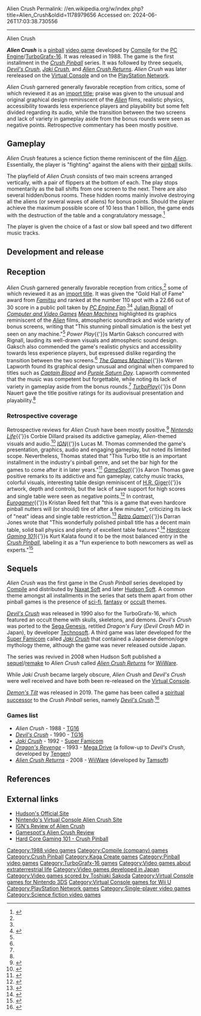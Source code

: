 Alien Crush
Permalink: //en.wikipedia.org/w/index.php?title=Alien_Crush&oldid=1178979656
Accessed on: 2024-06-26T17:03:38.730556



------
Alien Crush
{{Short description|1988 video game}}
{{Infobox video game
|title= Alien Crush
| image= Alien Crush Coverart.png
|caption= Cover art
|series = [[Crush Pinball]]
|developer= [[Compile (publisher)|Compile]]
|publisher= [[NEC]], [[Kaga Create|NAXAT Soft]]
|released= '''PC Engine/TurboGrafx-16'''<br>{{vgrelease|JP|September 14, 1988|NA|August 29, 1989}}'''Virtual Console'''<br>{{vgrelease|NA|December 11, 2006 (Wii)|EU|December 15, 2006 (Wii)|JP|January 9, 2007 (Wii)|JP|February 26, 2014 (Nintendo 3DS)|JP|July 9, 2014 (Wii U)}}'''PlayStation Network'''<br>{{vgrelease|JP|February 17, 2010|NA|June 2, 2011}}
|genre= [[Pinball]]
|modes= [[Single-player video game|Single-player]]
|platforms= [[TurboGrafx-16]], [[PlayStation Network]], [[Virtual Console]]
}}

'''''Alien Crush''''' is a [[pinball]] [[video game]] developed by [[Compile (publisher)|Compile]] for the [[PC Engine]]/[[TurboGrafx-16]]. It was released in 1988.  The game is the first installment in the ''[[Crush Pinball]]'' series. It was followed by three sequels, ''[[Devil's Crush]]'', ''[[Jaki Crush]]'', and ''[[Alien Crush Returns]]''. ''Alien Crush'' was later rereleased on the [[Virtual Console]] and on the [[PlayStation Network]].

''Alien Crush'' garnered generally favorable reception from critics, some of which reviewed it as an [[Parallel importing in video games|import title]]; praise was given to the unusual and original graphical design reminiscent of the ''[[Alien (franchise)|Alien]]'' films, realistic physics, accessibility towards less experience players and playability but some felt divided regarding its audio, while the transition between the two screens and lack of variety in gameplay aside from the bonus rounds were seen as negative points. Retrospective commentary has been mostly positive.

== Gameplay ==
{{Expand section|date=April 2022}}
''Alien Crush'' features a science fiction theme reminiscent of the film ''[[Alien (film)|Alien]]''. Essentially, the player is "fighting" against the aliens with their [[pinball]] skills.

The playfield of ''Alien Crush'' consists of two main screens arranged vertically, with a pair of flippers at the bottom of each. The play stops momentarily as the ball shifts from one screen to the next. There are also several hidden/bonus rooms. These hidden rooms mainly involve destroying all the aliens (or several waves of aliens) for bonus points.  Should the player achieve the maximum possible score of 10 less than 1 billion, the game ends with the destruction of the table and a congratulatory message.<ref>{{cite video game|title=''Alien Crush'' |developer=Compile|date=September 14, 1988|platform= PC Engine/TurboGrafx-16|level=Ending|quote="Congratulations!!  You are the greatest player"}}</ref>

The player is given the choice of a fast or slow ball speed and two different music tracks.

== Development and release ==
{{Expand section|date=April 2022}}

== Reception ==
{{Video game reviews
|Fam = 33/40<ref name="FamPCEac">{{cite magazine|title=NEW GAMES CROSS REVIEW: エイリアンクラッシュ (PCエンジン)|magazine=[[Famitsu]]|issue=57|publisher=[[ASCII Corporation]]|date=September 16, 1988|lang=ja}}</ref>
|GI = 8.75/10<ref name="GITG-16ac">{{cite magazine|title=Retro Reviews: Alien Crush (TurboGrafx-16)|magazine=[[Game Informer]]|issue=110|publisher=Sunrise Publications|date=June 2002}}</ref>
|rev1 = ''[[Computer and Video Games|CVG]] [[Mean Machines]]''
|rev1Score = 90%<ref name="CVGMMTG-16ac">{{cite magazine|last=Rignall|first=Julian|author-link=Julian Rignall|url=https://archive.org/details/Computer_and_Video_Games_Complete_Guide_to_Consoles_1/page/47/mode/1up|title=Complete Guide to Consoles: Complete Games Guide – Alien Crush (PC Engine)|magazine=[[Computer and Video Games]] [[Mean Machines]]|issue=1|publisher=[[EMAP]]|date=October 1989|pages=46–77}}</ref>
|rev2 = ''[[The Games Machine]]''
|rev2Score = 75%<ref name="TGMTG-16ac">{{cite magazine|last=Lapworth|first=Warren|url=https://archive.org/details/the-games-machine-21/page/n93/mode/2up|title=Reviews: Monster pinball for masochists - Alien Crush (PC Engine)|magazine=[[The Games Machine]]|issue=21|publisher=[[Newsfield Publications]]|date=August 1989|pages=94–95}}</ref>
|rev3 = ''Power Play''
|rev3Score = 73%<ref name="PPTG-16ac">{{cite magazine|last=Gaksch|first=Martin|url=https://archive.org/details/Power.Play.N09.1988.12-KCz/page/n69/mode/1up|title=Power Videospiele: Alien Crush (PC-Engine)|magazine={{ill|Power Play (magazine)|lt=Power Play|de|Power Play (Zeitschrift)}}|issue=9|publisher=[[Markt & Technik]]|date=December 1988|page=70|lang=de}}</ref>
|rev4 = ''[[TurboPlay]]''
|rev4Score = {{Rating|8|10}}<ref name="TPTG-16ac">{{cite magazine|last=Nauert|first=Donn|url=https://retrocdn.net/index.php?title=File%3ATurboPlay_US_05.pdf&page=24|title=TurboPlay Rates the Games - Alien Crush|magazine=[[TurboPlay]]|issue=5|publisher=[[Larry Flynt Publications]]|date=February–March 1991|page=24}}</ref>
|award1Pub = ''[[Famitsu]]'' (1988)
|award1 = Gold Hall of Fame<ref name="FamPCEac"/>
}}

''Alien Crush'' garnered generally favorable reception from critics,<ref name="GITG-16ac"/> some of which reviewed it as an [[Parallel importing in video games|import title]]. It was given the "Gold Hall of Fame" award from ''[[Famitsu]]'' and ranked at the number 110 spot with a 22.66 out of 30 score in a public poll taken by ''[[PC Engine Fan]]''.<ref name="FamPCEac"/><ref name="PCEFv6i10">{{cite magazine|title=PC Engine All Catalog '93 10月号特別付録 - エイリアンクラッシュ|magazine=[[PC Engine Fan]]|volume=6|issue=10|publisher=[[Tokuma Shoten]]|date=October 1, 1993|page=138|lang=ja}}</ref> [[Julian Rignall]] of ''[[Computer and Video Games]] [[Mean Machines]]'' highlighted its graphics reminiscent of the ''[[Alien (franchise)|Alien]]'' films, atmospheric soundtrack and wide variety of bonus screens, writing that "This stunning pinball simulation is the best yet seen on any machine."<ref name="CVGMMTG-16ac"/> ''Power Play''{{'}}s Martin Gaksch concurred with Rignall, lauding its well-drawn visuals and atmospheric sound design. Gaksch also commended the game's realistic physics and accessibility towards less experience players, but expressed dislike regarding the transition between the two screens.<ref name="PPTG-16ac"/> ''[[The Games Machine]]''{{'}}s Warren Lapworth found its graphical design unusual and original when compared to titles such as ''[[Captain Blood (video game)|Captain Blood]]'' and ''[[Purple Saturn Day]]''. Lapworth commented that the music was competent but forgettable, while noting its lack of variety in gameplay aside from the bonus rounds.<ref name="TGMTG-16ac"/> ''[[TurboPlay]]''{{'}}s Donn Nauert gave the title positive ratings for its audiovisual presentation and playability.<ref name="TPTG-16ac"/>

=== Retrospective coverage ===
Retrospective reviews for ''Alien Crush'' have been mostly positive.<ref name="PCECG">{{cite book|title=PCエンジンソフト完全カタログ 1988年 - エイリアンクラッシュ|work=PC Engine Complete Guide 1987-1999|series=Nostalgic Game Console Encyclopedia|volume=1|publisher=Standards|date=June 15, 2018|page=35|language=ja|isbn=9784866362670}}</ref> ''[[Nintendo Life]]''{{'}}s Corbie Dillard praised its addictive gameplay, ''Alien''-themed visuals and audio.<ref name="NLifeVCac">{{cite web|last=Dillard|first=Corbie|url=https://www.nintendolife.com/reviews/2006/12/alien_crush_virtual_console|title=Alien Crush Review (TG-16) — Alien Crush is a fan-favorite pinball game that features a sinister sci-fi theme|work=[[Nintendo Life]]|publisher=Nlife Media|date=December 11, 2006|access-date=2022-04-13|archive-url=https://web.archive.org/web/20140830223422/https://www.nintendolife.com/reviews/2006/12/alien_crush_virtual_console|archive-date=2014-08-30|url-status=live}}</ref> ''[[IGN]]''{{'}}s Lucas M. Thomas commended the game's presentation, graphics, audio and engaging gameplay, but noted its limited scope. Nevertheless, Thomas stated that "This Turbo title is an important installment in the industry's pinball genre, and set the bar high for the games to come after it in later years."<ref name="IGNVCac">{{cite web|last=M. Thomas|first=Lucas|url=https://www.ign.com/articles/2006/12/12/alien-crush-review|title=Alien Crush Review — TurboGrafx pinball starring Sigourney Weaver's friends|work=[[IGN]]|publisher=[[Ziff Davis]]|date=December 12, 2006|access-date=2022-04-13|archive-url=https://web.archive.org/web/20140924010018/https://www.ign.com/articles/2006/12/12/alien-crush-review|archive-date=2014-09-24|url-status=live}}</ref> ''[[GameSpot]]''{{'}}s Aaron Thomas gave positive remarks to its addictive and fun gameplay, catchy music tracks, colorful visuals, interesting table design reminiscent of [[H.R. Giger]]{{'}}s artwork, depth and controls, but the lack of save support for high scores and single table were seen as negative points.<ref name="GSpotVCac">{{cite web|last=Thomas|first=Aaron|url=https://www.gamespot.com/reviews/alien-crush-review/1900-6163444/|title= Alien Crush Review — The Virtual Console breathes new life into this obscure, but very good, pinball game|work=[[GameSpot]]|publisher=[[CBS Interactive]]|date=December 21, 2006|access-date=2022-04-13|archive-url=https://web.archive.org/web/20190221042444/https://www.gamespot.com/reviews/alien-crush-review/1900-6163444/|archive-date=2019-02-21|url-status=live}}</ref> In contrast, ''[[Eurogamer]]''{{'}}s Kristan Reed felt that "this is a game that even hardcore pinball nutters will (or should) tire of after a few minutes", criticizing its lack of "neat" ideas and single table restriction.<ref name="EuroGVCac">{{cite web|last=Reed|first=Kristan|url=https://www.eurogamer.net/virtual-console-turbografx-16-review|title=Virtual Console: TurboGrafx-16 – PC-Ingenuity? — Alien Crush|work=[[Eurogamer]]|publisher=[[Gamer Network]]|date=January 24, 2007|access-date=2022-04-13|archive-url=https://web.archive.org/web/20220413194408/https://www.eurogamer.net/virtual-console-turbografx-16-review|archive-date=2022-04-13|url-status=live}}</ref> ''[[Retro Gamer]]''{{'}}s Darran Jones wrote that "This wonderfully polished pinball title has a decent main table, solid ball physics and plenty of excellent table features".<ref name="RGVCac">{{cite magazine|last=Jones|first=Darran|title=Retro Rated - Virtual Console: Alien Crush|magazine=[[Retro Gamer]]|issue=35|publisher=[[Imagine Publishing]]|date=March 1, 2007|page=89}}</ref> ''[[Hardcore Gaming 101]]''{{'}}s Kurt Kalata found it to be the most balanced entry in the ''[[Crush Pinball]]'', labeling it as a "fun experience to both newcomers as well as experts."<ref name="AChg101">{{cite web|last=Kalata|first=Kurt|url=http://www.hardcoregaming101.net/alien-crush/|title=Alien Crush|work=[[Hardcore Gaming 101]]|date=July 15, 2008|access-date=2022-04-13|archive-url=https://web.archive.org/web/20181109234717/http://www.hardcoregaming101.net/alien-crush/|archive-date=2018-11-09|url-status=live}}</ref>

==Sequels==
''Alien Crush'' was the first game in the ''Crush Pinball'' series developed by [[Compile (company)|Compile]] and distributed by [[Kaga Create|Naxat Soft]] and later [[Hudson Soft]]. A common theme amongst all installments in the series that sets them apart from other pinball games is the presence of [[sci-fi]], [[fantasy]] or [[occult]] themes.

''[[Devil's Crush]]'' was released in 1990 also for the TurboGrafx-16, which featured an occult theme with skulls, skeletons, and demons. ''Devil's Crush'' was ported to the [[Sega Genesis]], retitled ''Dragon's Fury'' (''Devil Crash MD'' in Japan), by developer [[Technosoft]]. A third game was later developed for the [[Super Nintendo Entertainment System|Super Famicom]] called ''[[Jaki Crush]]'' that contained a Japanese demon/ogre mythology theme, although the game was never released outside Japan.

The series was revived in 2008 when Hudson Soft published a [[sequel]]/[[remake]] to ''Alien Crush'' called ''[[Alien Crush Returns]]'' for [[WiiWare]].

While ''Jaki Crush'' became largely obscure, ''Alien Crush'' and ''Devil's Crush'' were well received and have both been re-released on the [[Virtual Console]].

''[[Demon's Tilt]]'' was released in 2019. The game has been called a [[spiritual successor]] to the ''Crush Pinball'' series, namely ''[[Devil's Crush]]''.<ref name="NLPreview">{{cite web |last1=McFerran |first1=Damien |title=Devil's Crush Spiritual Successor Demon's Tilt Is Coming To Switch |url=https://www.nintendolife.com/news/2019/12/devils_crush_spiritual_successor_demons_tilt_is_coming_to_switch |website=Nintendo Life |publisher=Gamer Network |access-date=11 February 2021 |archive-url=https://web.archive.org/web/20191217003138/https://www.nintendolife.com/news/2019/12/devils_crush_spiritual_successor_demons_tilt_is_coming_to_switch |archive-date=17 December 2019 |date=11 December 2019 |url-status=live}}</ref>

===Games list===
*''Alien Crush'' - 1988 - [[TurboGrafx-16|TG16]]
*''[[Devil's Crush]]'' - 1990 - [[TurboGrafx-16|TG16]]
*''[[Jaki Crush]]'' - 1992 - [[Super Nintendo Entertainment System|Super Famicom]]
*''[[Dragon's Revenge]]'' - 1993 - [[Mega Drive]] (a follow-up to ''Devil's Crush'', developed by [[Tengen (company)|Tengen]])
*''[[Alien Crush Returns]]'' - 2008 - [[WiiWare]] (developed by [[Tamsoft]])

==References==
{{reflist}}

==External links==
* [https://web.archive.org/web/20070904183851/http://hudsonentertainment.com/gamedetail.php?game_id=49&console=1 Hudson's Official Site]
* [https://web.archive.org/web/20071012044721/http://www.nintendo.com/gamemini?gameid=huU83RH_q3Vwlw_CKJvl2bLubqVCZTZ6 Nintendo's Virtual Console Alien Crush Site]
* [https://web.archive.org/web/20110522083422/http://wii.ign.com/articles/750/750690p1.html IGN's Review of Alien Crush]
* [http://www.gamespot.com/tg16/action/aliencrush/index.html?tag=stats;title Gamespot's Alien Crush Review]
* [http://www.hardcoregaming101.net/crushpinball/crushpinball.htm Hard Core Gaming 101 - Crush Pinball] {{Webarchive|url=https://web.archive.org/web/20170514210830/http://www.hardcoregaming101.net/crushpinball/crushpinball.htm |date=2017-05-14 }}
{{Crush Pinball video games}}

[[Category:1988 video games]]
[[Category:Compile (company) games]]
[[Category:Crush Pinball]]
[[Category:Kaga Create games]]
[[Category:Pinball video games]]
[[Category:TurboGrafx-16 games]]
[[Category:Video games about extraterrestrial life]]
[[Category:Video games developed in Japan]]
[[Category:Video games scored by Toshiaki Sakoda]]
[[Category:Virtual Console games for Nintendo 3DS]]
[[Category:Virtual Console games for Wii U]]
[[Category:PlayStation Network games]]
[[Category:Single-player video games]]
[[Category:Science fiction video games]]
